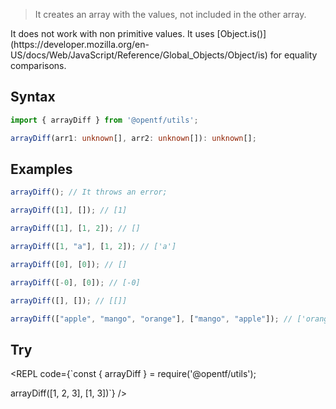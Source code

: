 
> It creates an array with the values, not included in the other array.

<Callout type="warning">
It does not work with non primitive values.
</Callout>

<Callout type="info">
It uses [Object.is()](https://developer.mozilla.org/en-US/docs/Web/JavaScript/Reference/Global_Objects/Object/is) for equality comparisons.
</Callout>

## Syntax

```ts copy
import { arrayDiff } from '@opentf/utils';

arrayDiff(arr1: unknown[], arr2: unknown[]): unknown[];
```

## Examples

```ts
arrayDiff(); // It throws an error;

arrayDiff([1], []); // [1]

arrayDiff([1], [1, 2]); // []

arrayDiff([1, "a"], [1, 2]); // ['a']

arrayDiff([0], [0]); // []

arrayDiff([-0], [0]); // [-0]

arrayDiff([], []); // [[]]

arrayDiff(["apple", "mango", "orange"], ["mango", "apple"]); // ['orange']
```

## Try

<REPL code={`const { arrayDiff } = require('@opentf/utils');

arrayDiff([1, 2, 3], [1, 3])`} />
